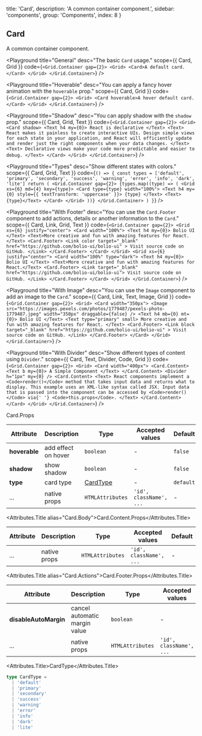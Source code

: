 
  title: 'Card',
  description: 'A common container component.',
  sidebar: 'components',
  group: 'Components',
  index: 8
}

## Card

A common container component.

<Playground
  title="General"
  desc="The basic `Card` usage."
  scope={{ Card, Grid }}
  code={`
<Grid.Container gap={2}>
  <Grid>
    <Card>A default card.</Card>
  </Grid>
</Grid.Container>
`}
/>

<Playground
  title="Hoverable"
  desc="You can apply a fancy hover animation with the `hoverable` prop."
  scope={{ Card, Grid }}
  code={`
<Grid.Container gap={2}>
  <Grid>
    <Card hoverable>A hover default card.</Card>
  </Grid>
</Grid.Container>
`}
/>

<Playground
  title="Shadow"
  desc="You can apply shadow with the `shadow` prop."
  scope={{ Card, Grid, Text }}
  code={`
<Grid.Container gap={2}>
  <Grid>
    <Card shadow>
      <Text h4 my={0}>
        React is declarative
      </Text>
      <Text>
        React makes it painless to create interactive UIs. Design simple views
        for each state in your application, and React will efficiently update
        and render just the right components when your data changes.
      </Text>
      <Text>
        Declarative views make your code more predictable and easier to debug.
      </Text>
    </Card>
  </Grid>
</Grid.Container>
`}
/>

<Playground
  title="Types"
  desc="Show different states with colors."
  scope={{ Card, Grid, Text }}
  code={`
() => {
  const types = ['default', 'primary', 'secondary', 'success', 'warning', 'error', 'info', 'dark', 'lite']
  return (
    <Grid.Container gap={2}>
      {types.map((type) => (
        <Grid xs={6} md={4} key={type}>
          <Card type={type} width="100%">
            <Text h4 my={0} style={{ textTransform: 'uppercase' }}>
              {type}
            </Text>
            <Text>{type}</Text>
          </Card>
        </Grid>
      ))}
    </Grid.Container>
  )
}
`}
/>

<Playground
  title="With Footer"
  desc="You can use the `Card.Footer` component to add actions, details or another information to the `Card`."
  scope={{ Card, Link, Grid, Text }}
  code={`
<Grid.Container gap={2}>
  <Grid xs={6} justify="center">
    <Card width="100%">
      <Text h4 my={0}>
        Bolio UI
      </Text>
      <Text>More creative and fun with amazing features for React.</Text>
      <Card.Footer>
        <Link
          color
          target="_blank"
          href="https://github.com/bolio-ui/bolio-ui"
        >
          Visit source code on GitHub.
        </Link>
      </Card.Footer>
    </Card>
  </Grid>
  <Grid xs={6} justify="center">
    <Card width="100%" type="dark">
      <Text h4 my={0}>
        Bolio UI
      </Text>
      <Text>More creative and fun with amazing features for React.</Text>
      <Card.Footer>
        <Link target="_blank" href="https://github.com/bolio-ui/bolio-ui">
          Visit source code on GitHub.
        </Link>
      </Card.Footer>
    </Card>
  </Grid>
</Grid.Container>
`}
/>

<Playground
  title="With Image"
  desc="You can use the `Image` component to add an image to the `Card`."
  scope={{ Card, Link, Text, Image, Grid }}
  code={`
<Grid.Container gap={2}>
  <Grid>
    <Card width="350px">
      <Image
        src="https://images.pexels.com/photos/1779487/pexels-photo-1779487.jpeg"
        width="350px"
        draggable={false}
      />
      <Text h4 mb={0} mt={0}>
        Bolio UI
      </Text>
      <Text type="primary" small>
        More creative and fun with amazing features for React.
      </Text>
      <Card.Footer>
        <Link
          block
          target="_blank"
          href="https://github.com/bolio-ui/bolio-ui"
        >
          Visit source code on GitHub.
        </Link>
      </Card.Footer>
    </Card>
  </Grid>
</Grid.Container>
`}
/>

<Playground
  title="With Divider"
  desc="Show different types of content using `Divider`."
  scope={{ Card, Text, Divider, Code, Grid }}
  code={`
<Grid.Container gap={2}>
  <Grid>
    <Card width="400px">
      <Card.Content>
        <Text b my={0}>
          A Simple Component
        </Text>
      </Card.Content>
      <Divider h="1px" my={0} />
      <Card.Content>
        <Text>
          React components implement a <Code>render()</Code> method that takes
          input data and returns what to display. This example uses an
          XML-like syntax called JSX. Input data that is passed into the
          component can be accessed by <Code>render()</Code> via{' '}
          <Code>this.props</Code>.
        </Text>
      </Card.Content>
    </Card>
  </Grid>
</Grid.Container>
`}
/>

<Attributes edit="/pages/docs/components/card.mdx">
<Attributes.Title>Card.Props</Attributes.Title>

| Attribute     | Description         | Type                  | Accepted values         | Default   |
| ------------- | ------------------- | --------------------- | ----------------------- | --------- |
| **hoverable** | add effect on hover | `boolean`             | -                       | `false`   |
| **shadow**    | show shadow         | `boolean`             | -                       | `false`   |
| **type**      | card type           | [CardType](#cardtype) | -                       | `default` |
| ...           | native props        | `HTMLAttributes`      | `'id', className', ...` | -         |

<Attributes.Title alias="Card.Body">Card.Content.Props</Attributes.Title>

| Attribute | Description  | Type             | Accepted values         | Default |
| --------- | ------------ | ---------------- | ----------------------- | ------- |
| ...       | native props | `HTMLAttributes` | `'id', className', ...` | -       |

<Attributes.Title alias="Card.Actions">Card.Footer.Props</Attributes.Title>

| Attribute             | Description                   | Type             | Accepted values         | Default |
| --------------------- | ----------------------------- | ---------------- | ----------------------- | ------- |
| **disableAutoMargin** | cancel automatic margin value | `boolean`        | -                       | `false` |
| ...                   | native props                  | `HTMLAttributes` | `'id', className', ...` | -       |

<Attributes.Title>CardType</Attributes.Title>

```ts
type CardType =
  | 'default'
  | 'primary'
  | 'secondary'
  | 'success'
  | 'warning'
  | 'error'
  | 'info'
  | 'dark'
  | 'lite'
```

</Attributes>

